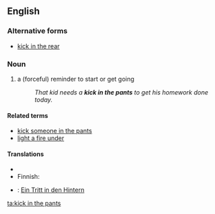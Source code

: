 ==English==

===Alternative forms===
* [[kick in the rear]]

===Noun===
{{en-noun|sg=[[kick]] [[in]] [[the]] [[pants]]}}

# {{idiom}} a (forceful) reminder to start or get going
#: ''That kid needs a '''kick in the pants''' to get his homework done today.''

====Related terms====
* [[kick someone in the pants]]
* [[light a fire under]]

====Translations====
{{trans-top|reminder to start}}
* {{trreq|zho}}
* Finnish: {{t|fi|potku takapuoleen}}
{{trans-mid}}
* {{ttbc|de}}: [[Ein Tritt in den Hintern]] <!--is this idiomatic?-->
{{trans-bottom}}

[[ta:kick in the pants]]